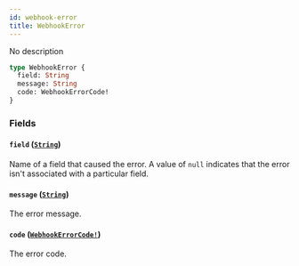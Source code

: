 ```yaml
---
id: webhook-error
title: WebhookError
---
```


No description

```graphql
type WebhookError {
  field: String
  message: String
  code: WebhookErrorCode!
}
```

### Fields

#### `field` ([`String`](/developer/api-reference/scalars/string.mdx))

Name of a field that caused the error. A value of `null` indicates that the error isn't associated with a particular field.

#### `message` ([`String`](/developer/api-reference/scalars/string.mdx))

The error message.

#### `code` ([`WebhookErrorCode!`](/developer/api-reference/enums/webhook-error-code.mdx))

The error code.
